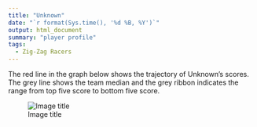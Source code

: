 ```yaml
---
title: "Unknown"
date: "`r format(Sys.time(), '%d %B, %Y')`"
output: html_document
summary: "player profile"
tags:
  - Zig-Zag Racers
---
```


The red line in the graph below shows the trajectory of Unknown's scores. The grey line shows the team median and the grey ribbon indicates the range from top five score to bottom five score.

![Image title](Unknown.jpg)
